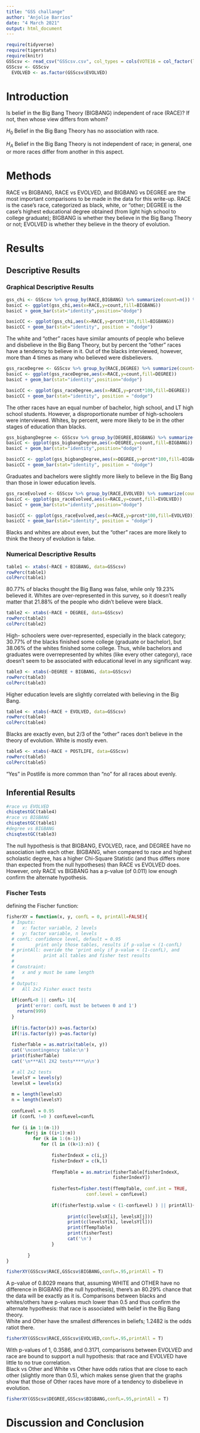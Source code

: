 ```yaml
---
title: "GSS challange"
author: "Anjolie Barrios"
date: "4 March 2021"
output: html_document
---
```


```r
require(tidyverse)
require(tigerstats)
require(knitr)
GSScsv <- read_csv("GSScsv.csv", col_types = cols(VOTE16 = col_factor(levels = c("Voted", "Did not vote")), RACE = col_factor(levels = c("BLACK", "WHITE", "OTHER"))))
GSScsv <- GSScsv 
  EVOLVED <- as.factor(GSScsv$EVOLVED)
```

# Introduction

<!--In this section you explain what you are trying to show.  Where did the data come from?  What is the research or other question you are trying to answer?.  If you skimp in this section expect to be marked down in your grade. Paint a picture of the project a couple of paragraphs is expected!-->

Is belief in the Big Bang Theory (BIGBANG) independent of race (RACE)?
If not, then whose view differs from whom? 

$H_0$ Belief in the Big Bang Theory has no association with race.  
  
$H_A$ Belief in the Big Bang Theory is not independent of race; in general, one or more races differ from another in this aspect.  

# Methods  
RACE vs BIGBANG, RACE vs EVOLVED, and BIGBANG vs DEGREE are the most important comparisons to be made in the data for this write-up. RACE is the case's race, categorized as black, white, or "other; DEGREE is the case's highest educational degree obtained (from light high school to college graduate); BIGBANG is whether they believe in the Big Bang Theory or not; EVOLVED is whether they believe in the theory of evolution.  
<!--Decide on your methods:  use "variable analysis" or other appropriate descriptors.  Make sure to choose at least one graphical method and at least one numerical method. Discuss what data manipulations may be needed for example subsetting or other binning procedures and what sort of graphical displays and inferential tools will be used!-->

# Results

<!--Divide this section into two sub-sections:  One for your descriptive  results and one for your inferential results.!-->

## Descriptive Results

### Graphical Descriptive Results
```r
gss_chi <- GSScsv %>% group_by(RACE,BIGBANG) %>% summarize(count=n()) %>% mutate(prcnt=count/sum(count))
basicC <- ggplot(gss_chi,aes(x=RACE,y=count,fill=BIGBANG))
basicC + geom_bar(stat="identity",position="dodge")

basicCC <- ggplot(gss_chi,aes(x=RACE,y=prcnt*100,fill=BIGBANG)) 
basicCC + geom_bar(stat="identity", position = "dodge")
```
  
The white and "other" races have similar amounts of people who believe and disbelieve in the Big Bang Theory, but by percent the "other" races have a tendency to believe in it. Out of the blacks interviewed, however, more than 4 times as many who believed were disbelievers.  
```r
gss_raceDegree <- GSScsv %>% group_by(RACE,DEGREE) %>% summarize(count=n()) %>% mutate(prcnt=count/sum(count))
basicC <- ggplot(gss_raceDegree,aes(x=RACE,y=count,fill=DEGREE))
basicC + geom_bar(stat="identity",position="dodge")

basicCC <- ggplot(gss_raceDegree,aes(x=RACE,y=prcnt*100,fill=DEGREE)) 
basicCC + geom_bar(stat="identity", position = "dodge")
```
  
The other races have an equal number of bachelor, high school, and LT high school students. However, a disproportionate number of high-schoolers were interviewed. Whites, by percent, were more likely to be in the other stages of education than blacks. 
```r
gss_bigbangDegree <- GSScsv %>% group_by(DEGREE,BIGBANG) %>% summarize(count=n()) %>% mutate(prcnt=count/sum(count))
basicC <- ggplot(gss_bigbangDegree,aes(x=DEGREE,y=count,fill=BIGBANG))
basicC + geom_bar(stat="identity",position="dodge")

basicCC <- ggplot(gss_bigbangDegree,aes(x=DEGREE,y=prcnt*100,fill=BIGBANG)) 
basicCC + geom_bar(stat="identity", position = "dodge")
```
  
Graduates and bachelors were slightly more likely to believe in the Big Bang than those in lower education levels.  
```r
gss_raceEvolved <- GSScsv %>% group_by(RACE,EVOLVED) %>% summarize(count=n()) %>% mutate(prcnt=count/sum(count))
basicC <- ggplot(gss_raceEvolved,aes(x=RACE,y=count,fill=EVOLVED))
basicC + geom_bar(stat="identity",position="dodge")

basicCC <- ggplot(gss_raceEvolved,aes(x=RACE,y=prcnt*100,fill=EVOLVED)) 
basicCC + geom_bar(stat="identity", position = "dodge")
```  
  
Blacks and whites are about even, but the "other" races are more likely to think the theory of evolution is false.  
<!--Graphical results here.  Make sure to show your code.  Provide appropriate labels for axes, giving units if possible, and provide a good title for the graph, too.  Use the graphical results to describe the patterns if any that exist in the data as focused toward the research question. Bottom line is to explain the features of the graph that are relevant to conforming or departing to what is expected by your null hypothesis !-->

### Numerical Descriptive Results
```r
table1 <- xtabs(~RACE + BIGBANG, data=GSScsv)
rowPerc(table1)
colPerc(table1)
```  
80.77% of blacks thought the Big Bang was false, while only 19.23% believed it. Whites are over-represented in this survey, so it doesn't really matter that 21.88% of the people who didn't believe were black. 
```r
table2 <- xtabs(~RACE + DEGREE, data=GSScsv)
rowPerc(table2)
colPerc(table2)
```  
High- schoolers were over-represented, especially in the black category; 30.77% of the blacks finished some college (graduate or bachelor), but 38.06% of the whites finished some college. Thus, while bachelors and graduates were overrepresented by whites (like every other category), race doesn't seem to be associated with educational level in any significant way.  
```r
table3 <- xtabs(~DEGREE + BIGBANG, data=GSScsv)
rowPerc(table3)
colPerc(table3)
```  
Higher education levels are slightly correlated with believing in the Big Bang. 
```r
table4 <- xtabs(~RACE + EVOLVED, data=GSScsv)
rowPerc(table4)
colPerc(table4)
```
Blacks are exactly even, but 2/3 of the "other" races don't believe in the theory of evolution. White is mostly even.  
```r
table5 <- xtabs(~RACE + POSTLIFE, data=GSScsv)
rowPerc(table5)
colPerc(table5)
```
"Yes" in Postlife is more common than "no" for all races about evenly.  
<!--Numerical results go here. Use the numerical results to describe the patterns if any that exist in the data as focused toward the research question!-->

## Inferential Results
```r
#race vs EVOLVED
chisqtestGC(table4)
#race vs BIGBANG
chisqtestGC(table1)
#degree vs BIGBANG
chisqtestGC(table3)
```
  
The null hypothesis is that BIGBANG, EVOLVED, race, and DEGREE have no association iwth each other. BIGBANG, when compared to race and highest scholastic degree, has a higher Chi-Square Statistic (and thus differs more than expected from the null hypotheses) than RACE vs EVOLVED does. However, only RACE vs BIGBANG has a p-value (of 0.011) low enough confirm the alternate hypothesis.  
  
### Fischer Tests  
defining the Fischer function:  
```r
fisherXY = function(x, y, confL = 0, printAll=FALSE){
  # Inputs: 
  #   x: factor variable, 2 levels
  #   y: factor variable, n levels
  # confL: confidence level, default = 0.95
  #        print only those tables, results if p-value < (1-confL)
  # printAll: overide the 'print only if p-value < (1-confL), and
  #           print all tables and fisher test results
  #
  # Constraint:
  #   x and y must be same length
  #
  # Outputs:
  #   All 2x2 Fisher exact tests
  
  if(confL<0 || confL> 1){
    print('error: confL must be between 0 and 1')
    return(999)
  }
  
  if(!is.factor(x)) x=as.factor(x)
  if(!is.factor(y)) y=as.factor(y)
  
  fisherTable = as.matrix(table(x, y))
  cat('\ncontingency table:\n')
  print(fisherTable)
  cat('\n***All 2X2 tests****\n\n')

  # all 2x2 tests
  levelsY = levels(y)
  levelsX = levels(x)
  
  m = length(levelsX)
  n = length(levelsY)
  
  confLevel = 0.95
  if (confL !=0 ) confLevel=confL
  
  for (i in 1:(m-1))
       for(j in ((i+1):m))
          for (k in 1:(n-1))
             for (l in ((k+1):n)) {
                
                 fisherIndexX = c(i,j)
                 fisherIndexY = c(k,l)
                 
                 fTempTable = as.matrix(fisherTable[fisherIndexX,
                                        fisherIndexY])
                 
                 fisherTest=fisher.test(fTempTable, conf.int = TRUE, 
                              conf.level = confLevel)
                 
                 if((fisherTest$p.value < (1-confLevel) ) || printAll){
                   
                       print(c(levelsX[i], levelsX[j]))
                       print(c(levelsY[k], levelsY[l]))
                       print(fTempTable)
                       print(fisherTest)
                       cat('\n')
                 }
                 
        }
}

```

```r
fisherXY(GSScsv$RACE,GSScsv$BIGBANG,confL=.95,printAll = T)
```
  
A p-value of 0.8029 means that, assuming WHITE and OTHER have no difference in BIGBANG (the null hypothesis), there's an 80.29% chance that the data will be exactly as it is. Comparisons between blacks and whites/others have p-values much lower than 0.5 and thus confirm the alternate hypothesis: that race is associated with belief in the Big Bang theory.  
White and Other have the smallest differences in beliefs; 1.2482 is the odds ratiot there.  
```r
fisherXY(GSScsv$RACE,GSScsv$EVOLVED,confL=.95,printAll = T)
```
  
With p-values of 1, 0.3586, and 0.3171, comparisons between EVOLVED and race are bound to support a null hypothesis: that race and EVOLVED have little to no true correlation.   
Black vs Other and White vs Other have odds ratios that are close to each other (slightly more than 0.5), which makes sense given that the graphs show that those of Other races have more of a tendency to disbelieve in evolution.  
```r
fisherXY(GSScsv$DEGREE,GSScsv$BIGBANG,confL=.95,printAll = T)
```
<!--State hypothesis clearly.  Make sure your discussion of the inferential test covers all the aspects that the test output produces, such as test statistic, p-value etc.  Make a decision about the null hypothesis, explain the assumptions on which the selected test/procedure was based, and why the chosen procedure satisfys the assumptions and is appropriate to answer the research question!-->


# Discussion and Conclusion

<!--Discussion and conclusion here.  If you found a relationship be sure to consider whether the relationship occurs because one of the variavbles causes the other, or whether they perhasps are related for some other reason.  Watch the chapter 6 videos from the GeorgeTown videos collection.!-->
